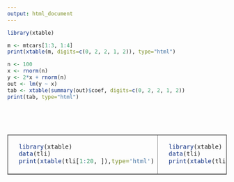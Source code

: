 ```yaml
---
output: html_document
---
```

```r
library(xtable)

m <- mtcars[1:3, 1:4]
print(xtable(m, digits=c(0, 2, 2, 1, 2)), type="html")

n <- 100
x <- rnorm(n)
y <- 2*x + rnorm(n)
out <- lm(y ~ x)
tab <- xtable(summary(out)$coef, digits=c(0, 2, 2, 1, 2))
print(tab, type="html")
```
&nbsp;

&nbsp;


<table border = 1>
<tr>
<td>
```r
  library(xtable)
  data(tli)
  print(xtable(tli[1:20, ]),type='html')
```
</td>
<td>
```r
  library(xtable)
  data(tli)
  print(xtable(tli[1:20, ]),type='html',comment=FALSE)
```
</td>
</tr>
</table>